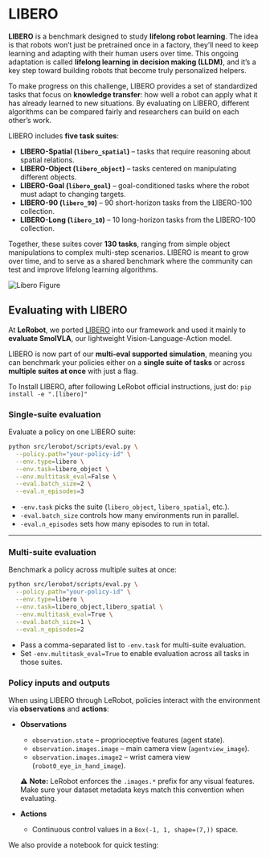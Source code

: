 # LIBERO

**LIBERO** is a benchmark designed to study **lifelong robot learning**. The idea is that robots won’t just be pretrained once in a factory, they’ll need to keep learning and adapting with their human users over time. This ongoing adaptation is called **lifelong learning in decision making (LLDM)**, and it’s a key step toward building robots that become truly personalized helpers.

To make progress on this challenge, LIBERO provides a set of standardized tasks that focus on **knowledge transfer**: how well a robot can apply what it has already learned to new situations. By evaluating on LIBERO, different algorithms can be compared fairly and researchers can build on each other’s work.

LIBERO includes **five task suites**:

- **LIBERO-Spatial (`libero_spatial`)** – tasks that require reasoning about spatial relations.
- **LIBERO-Object (`libero_object`)** – tasks centered on manipulating different objects.
- **LIBERO-Goal (`libero_goal`)** – goal-conditioned tasks where the robot must adapt to changing targets.
- **LIBERO-90 (`libero_90`)** – 90 short-horizon tasks from the LIBERO-100 collection.
- **LIBERO-Long (`libero_10`)** – 10 long-horizon tasks from the LIBERO-100 collection.

Together, these suites cover **130 tasks**, ranging from simple object manipulations to complex multi-step scenarios. LIBERO is meant to grow over time, and to serve as a shared benchmark where the community can test and improve lifelong learning algorithms.

![Libero Figure](https://libero-project.github.io/assets/img/libero/fig1.png)

## Evaluating with LIBERO

At **LeRobot**, we ported [LIBERO](https://github.com/Lifelong-Robot-Learning/LIBERO?utm_source=chatgpt.com) into our framework and used it mainly to **evaluate SmolVLA**, our lightweight Vision-Language-Action model.

LIBERO is now part of our **multi-eval supported simulation**, meaning you can benchmark your policies either on a **single suite of tasks** or across **multiple suites at once** with just a flag.

To Install LIBERO, after following LeRobot official instructions, just do:
`pip install -e ".[libero]"`

### Single-suite evaluation

Evaluate a policy on one LIBERO suite:

```bash
python src/lerobot/scripts/eval.py \
  --policy.path="your-policy-id" \
  --env.type=libero \
  --env.task=libero_object \
  --env.multitask_eval=False \
  --eval.batch_size=2 \
  --eval.n_episodes=3
```

- `-env.task` picks the suite (`libero_object`, `libero_spatial`, etc.).
- `-eval.batch_size` controls how many environments run in parallel.
- `-eval.n_episodes` sets how many episodes to run in total.

---

### Multi-suite evaluation

Benchmark a policy across multiple suites at once:

```bash
python src/lerobot/scripts/eval.py \
  --policy.path="your-policy-id" \
  --env.type=libero \
  --env.task=libero_object,libero_spatial \
  --env.multitask_eval=True \
  --eval.batch_size=1 \
  --eval.n_episodes=2
```

- Pass a comma-separated list to `-env.task` for multi-suite evaluation.
- Set `-env.multitask_eval=True` to enable evaluation across all tasks in those suites.

### Policy inputs and outputs

When using LIBERO through LeRobot, policies interact with the environment via **observations** and **actions**:

- **Observations**
    - `observation.state` – proprioceptive features (agent state).
    - `observation.images.image` – main camera view (`agentview_image`).
    - `observation.images.image2` – wrist camera view (`robot0_eye_in_hand_image`).
    
    ⚠️ **Note:** LeRobot enforces the `.images.*` prefix for any visual features. Make sure your dataset metadata keys match this convention when evaluating.
    
- **Actions**
    - Continuous control values in a `Box(-1, 1, shape=(7,))` space.

We also provide a notebook for quick testing: